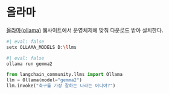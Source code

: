 
# 올라마


[올라마(ollama)](https://ollama.com/download) 웹사이트에서 운영체제에 맞춰 다운로드 받아 설치한다.

```bash
#| eval: false
setx OLLAMA_MODELS D:\llms
```

```bash
#| eval: false
ollama run gemma2
```

```python
from langchain_community.llms import Ollama
llm = Ollama(model="gemma2")
llm.invoke("축구를 가장 잘하는 나라는 어디야?")
```
